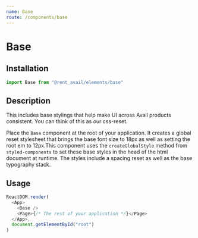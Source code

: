 ```yaml
---
name: Base
route: /components/base
---
```



# Base

<Status status="production" />

## Installation

```js
import Base from "@rent_avail/elements/base"
```

## Description

This includes base stylings that help make UI across Avail products consistent. You can think of this as our css-reset.

Place the `Base` component at the root of your application. It creates a global reset stylesheet that brings the base font size to 18px as well as setting the root em to 12px.This component uses the `createGlobalStyle` method from `styled-components` to set these base styles in the head of the html document at runtime. The styles include a spacing reset as well as the base typography stack.

## Usage

```js
ReactDOM.render(
  <App>
    <Base />
    <Page>{/* The rest of your application */}</Page>
  </App>,
  document.getElementById("root")
)
```
